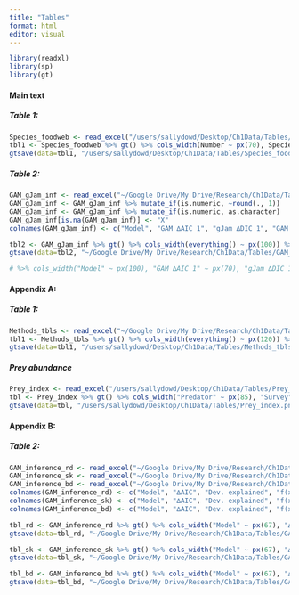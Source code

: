 ```yaml
---
title: "Tables"
format: html
editor: visual
---
```


```r
library(readxl)
library(sp)
library(gt)
```

#### Main text

##### Table 1:

```r
Species_foodweb <- read_excel("/users/sallydowd/Desktop/Ch1Data/Tables/Species_foodweb.xlsx")
tbl1 <- Species_foodweb %>% gt() %>% cols_width(Number ~ px(70), Species ~ px(100), "Consumed by" ~ px(150), Survey ~ px(70)) %>% cols_align(align= "center") %>% tab_style(style = cell_text(weight = "bold"), locations = cells_column_labels())
gtsave(data=tbl1, "/users/sallydowd/Desktop/Ch1Data/Tables/Species_foodweb.png")
```

##### Table 2:

```r
GAM_gJam_inf <- read_excel("~/Google Drive/My Drive/Research/Ch1Data/Tables/GAM_gJam_inf.xlsx")
GAM_gJam_inf <- GAM_gJam_inf %>% mutate_if(is.numeric, ~round(., 1))
GAM_gJam_inf <- GAM_gJam_inf %>% mutate_if(is.numeric, as.character)
GAM_gJam_inf[is.na(GAM_gJam_inf)] <- "X"
colnames(GAM_gJam_inf) <- c("Model", "GAM ∆AIC 1", "gJam ∆DIC 1", "GAM ∆AIC 2", "gJam ∆DIC 2", "GAM ∆AIC 3", "gJam ∆DIC 3")

tbl2 <- GAM_gJam_inf %>% gt() %>% cols_width(everything() ~ px(100)) %>% cols_align(align= "center") %>% tab_style(style = cell_text(weight = "bold"), locations = cells_column_labels()) %>% tab_spanner(label= "Red drum", columns= c("GAM ∆AIC 1", "gJam ∆DIC 1")) %>% tab_spanner(label= "Southern kingfish", columns= c("GAM ∆AIC 2", "gJam ∆DIC 2")) %>% tab_spanner(label= "Black drum", columns= c("GAM ∆AIC 3", "gJam ∆DIC 3")) %>%  cols_label("Model" = "Model", "GAM ∆AIC 1" = "GAM ∆AIC", "GAM ∆AIC 2" = "GAM ∆AIC", "GAM ∆AIC 3" = "GAM ∆AIC", "gJam ∆DIC 1" = "gJam ∆DIC", "gJam ∆DIC 2" = "gJam ∆DIC", "gJam ∆DIC 3" = "gJam ∆DIC")
gtsave(data=tbl2, "~/Google Drive/My Drive/Research/Ch1Data/Tables/GAM_gJam_inf.png")

# %>% cols_width("Model" ~ px(100), "GAM ∆AIC 1" ~ px(70), "gJam ∆DIC 1" ~ px(70), "GAM ∆AIC 2" ~ px(70), "gJam ∆DIC 2" ~ px(70), "GAM ∆AIC 3" ~ px(70), "gJam ∆DIC 3" ~ px(70))
```

#### Appendix A:

##### Table 1:

```r
Methods_tbls <- read_excel("~/Google Drive/My Drive/Research/Ch1Data/Tables/Methods_tbls.xlsx")
tbl1 <- Methods_tbls %>% gt() %>% cols_width(everything() ~ px(120)) %>% cols_align(align= "center") %>% tab_style(style = cell_text(weight = "bold"), locations = cells_column_labels())
gtsave(data=tbl1, "/users/sallydowd/Desktop/Ch1Data/Tables/Methods_tbls.png")
```

##### Prey abundance

```r
Prey_index <- read_excel("/users/sallydowd/Desktop/Ch1Data/Tables/Prey_index.xlsx", sheet=1)
tbl <- Prey_index %>% gt() %>% cols_width("Predator" ~ px(85), "Survey" ~ px(70), "Prey species" ~ px(300)) %>% cols_align(align= "center") %>% tab_style(style = cell_text(weight = "bold"), locations = cells_column_labels())
gtsave(data=tbl, "/users/sallydowd/Desktop/Ch1Data/Tables/Prey_index.png")
```

#### Appendix B:

##### Table 2:

```r
GAM_inference_rd <- read_excel("~/Google Drive/My Drive/Research/Ch1Data/Final_results/GAM_inference.xlsx", sheet=1)
GAM_inference_sk <- read_excel("~/Google Drive/My Drive/Research/Ch1Data/Final_results/GAM_inference.xlsx", sheet=2)
GAM_inference_bd <- read_excel("~/Google Drive/My Drive/Research/Ch1Data/Final_results/GAM_inference.xlsx", sheet=3)
colnames(GAM_inference_rd) <- c("Model", "∆AIC", "Dev. explained", "f(x)", "s(avgdepth)", "s(avgssal)", "s(avgstemp)", "s(avgsdo)", "s(NoFishRest)", "s(bluecrabP120)", "s(totalpreyP915)", "s(totalpreyP120)")
colnames(GAM_inference_sk) <- c("Model", "∆AIC", "Dev. explained", "f(x)", "s(avgdepth)", "s(avgssal)", "s(avgstemp)", "s(avgsdo)", "s(NoFishRest)", "s(bluecrabP120)", "s(totalpreyP915)", "s(totalpreyP120)")
colnames(GAM_inference_bd) <- c("Model", "∆AIC", "Dev. explained", "f(x)", "s(avgdepth)", "s(avgssal)", "s(avgstemp)", "s(avgsdo)", "s(NoFishRest)", "s(bluecrabP120)", "s(totalpreyP915)", "s(totalpreyP120)")

tbl_rd <- GAM_inference_rd %>% gt() %>% cols_width("Model" ~ px(67), "∆AIC" ~ px(50), "Dev. explained" ~ px(57), "f(x)" ~ px(50), "s(avgdepth)" ~ px(70), "s(avgssal)" ~ px(65), "s(avgstemp)" ~ px(72), "s(avgsdo)" ~ px(65), "s(NoFishRest)" ~ px(80), "s(bluecrabP120)" ~ px(95), "s(totalpreyP915)" ~ px(95), "s(totalpreyP120)" ~ px(95)) %>% cols_align(align= "center") %>% tab_style(style = cell_text(weight = "bold"), locations = cells_column_labels()) %>% tab_options(table.font.size = px(10.5)) %>% labs(title= "example")
gtsave(data=tbl_rd, "~/Google Drive/My Drive/Research/Ch1Data/Tables/GAM_inference_rd.png")

tbl_sk <- GAM_inference_sk %>% gt() %>% cols_width("Model" ~ px(67), "∆AIC" ~ px(50), "Dev. explained" ~ px(57), "f(x)" ~ px(50), "s(avgdepth)" ~ px(70), "s(avgssal)" ~ px(65), "s(avgstemp)" ~ px(72), "s(avgsdo)" ~ px(65), "s(NoFishRest)" ~ px(80), "s(bluecrabP120)" ~ px(95), "s(totalpreyP915)" ~ px(95), "s(totalpreyP120)" ~ px(95)) %>% cols_align(align= "center") %>% tab_style(style = cell_text(weight = "bold"), locations = cells_column_labels()) %>% tab_options(table.font.size = px(10.5))
gtsave(data=tbl_sk, "~/Google Drive/My Drive/Research/Ch1Data/Tables/GAM_inference_sk.png")

tbl_bd <- GAM_inference_bd %>% gt() %>% cols_width("Model" ~ px(67), "∆AIC" ~ px(50), "Dev. explained" ~ px(57), "f(x)" ~ px(50), "s(avgdepth)" ~ px(70), "s(avgssal)" ~ px(65), "s(avgstemp)" ~ px(72), "s(avgsdo)" ~ px(65), "s(NoFishRest)" ~ px(80), "s(bluecrabP120)" ~ px(95), "s(totalpreyP915)" ~ px(95), "s(totalpreyP120)" ~ px(95)) %>% cols_align(align= "center") %>% tab_style(style = cell_text(weight = "bold"), locations = cells_column_labels()) %>% tab_options(table.font.size = px(10.5))
gtsave(data=tbl_bd, "~/Google Drive/My Drive/Research/Ch1Data/Tables/GAM_inference_bd.png")
```
